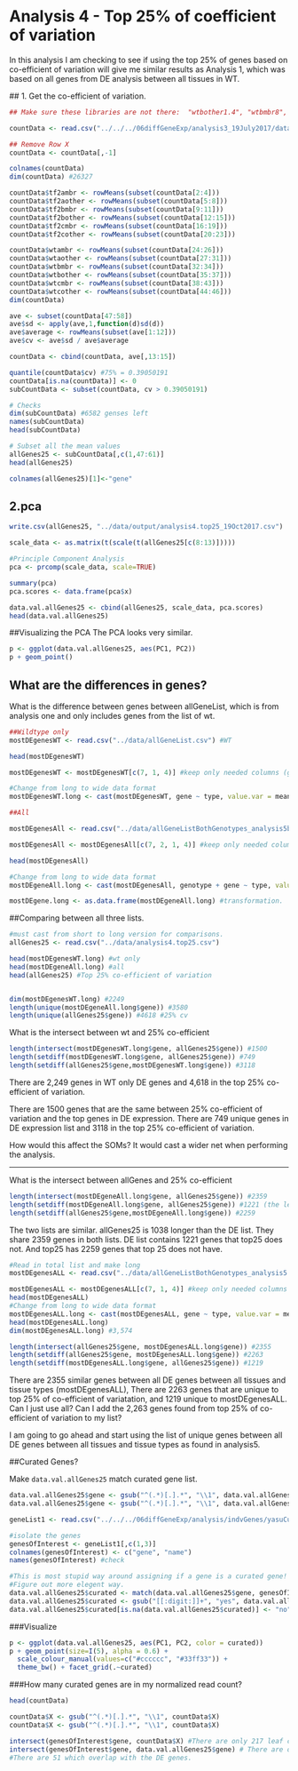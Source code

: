 # Analysis 4 - Top 25% of coefficient of variation

In this analysis I am checking to see if using the top 25% of genes based on co-efficient of variation will give me similar results as Analysis 1, which was based on all genes from DE analysis between all tissues in WT. 

  ## 1. Get the co-efficient of variation. 

```r
## Make sure these libraries are not there:  "wtbother1.4", "wtbmbr8", "tf2ambr3", they were removed because of low counts.

countData <- read.csv("../../../06diffGeneExp/analysis3_19July2017/data/output/normalizedReadCount19July2017.csv")

## Remove Row X
countData <- countData[,-1]

colnames(countData)
dim(countData) #26327

countData$tf2ambr <- rowMeans(subset(countData[2:4]))
countData$tf2aother <- rowMeans(subset(countData[5:8]))
countData$tf2bmbr <- rowMeans(subset(countData[9:11]))
countData$tf2bother <- rowMeans(subset(countData[12:15]))
countData$tf2cmbr <- rowMeans(subset(countData[16:19]))
countData$tf2cother <- rowMeans(subset(countData[20:23]))

countData$wtambr <- rowMeans(subset(countData[24:26]))
countData$wtaother <- rowMeans(subset(countData[27:31]))
countData$wtbmbr <- rowMeans(subset(countData[32:34]))
countData$wtbother <- rowMeans(subset(countData[35:37]))
countData$wtcmbr <- rowMeans(subset(countData[38:43]))
countData$wtcother <- rowMeans(subset(countData[44:46]))
dim(countData)

ave <- subset(countData[47:58])
ave$sd <- apply(ave,1,function(d)sd(d))
ave$average <- rowMeans(subset(ave[1:12]))
ave$cv <- ave$sd / ave$average

countData <- cbind(countData, ave[,13:15])
```

```r
quantile(countData$cv) #75% = 0.39050191
countData[is.na(countData)] <- 0
subCountData <- subset(countData, cv > 0.39050191)

# Checks
dim(subCountData) #6582 genses left
names(subCountData)
head(subCountData)

# Subset all the mean values
allGenes25 <- subCountData[,c(1,47:61)]
head(allGenes25)

colnames(allGenes25)[1]<-"gene"
```

## 2.pca

```r
write.csv(allGenes25, "../data/output/analysis4.top25_19Oct2017.csv")

scale_data <- as.matrix(t(scale(t(allGenes25[c(8:13)])))) 

#Principle Component Analysis
pca <- prcomp(scale_data, scale=TRUE) 

summary(pca) 
pca.scores <- data.frame(pca$x)

data.val.allGenes25 <- cbind(allGenes25, scale_data, pca.scores) 
head(data.val.allGenes25)
```

##Visualizing the PCA
The PCA looks very similar. 

```r
p <- ggplot(data.val.allGenes25, aes(PC1, PC2))
p + geom_point()
```

## What are the differences in genes?

What is the difference between genes between allGeneList, which is from analysis one and only includes genes from the list of wt. 

```r
##Wildtype only
mostDEgenesWT <- read.csv("../data/allGeneList.csv") #WT

head(mostDEgenesWT)

mostDEgenesWT <- mostDEgenesWT[c(7, 1, 4)] #keep only needed columns (gene, type, mean)

#Change from long to wide data format
mostDEgenesWT.long <- cast(mostDEgenesWT, gene ~ type, value.var = mean, fun.aggregate = "mean") 

##All

mostDEgenesAll <- read.csv("../data/allGeneListBothGenotypes_analysis5b.csv")

mostDEgenesAll <- mostDEgenesAll[c(7, 2, 1, 4)] #keep only needed columns (gene, genotype, type, mean)

head(mostDEgenesAll)

#Change from long to wide data format
mostDEgeneAll.long <- cast(mostDEgenesAll, genotype + gene ~ type, value.var = mean, fun.aggregate = "mean")  

mostDEgene.long <- as.data.frame(mostDEgeneAll.long) #transformation. 


```

##Comparing between all three lists.

```r
#must cast from short to long version for comparisons. 
allGenes25 <- read.csv("../data/analysis4.top25.csv")

head(mostDEgenesWT.long) #wt only
head(mostDEgeneAll.long) #all
head(allGenes25) #Top 25% co-efficient of variation


dim(mostDEgenesWT.long) #2249
length(unique(mostDEgeneAll.long$gene)) #3580
length(unique(allGenes25$gene)) #4618 #25% cv
```

What is the intersect between wt and 25% co-efficient 
```r
length(intersect(mostDEgenesWT.long$gene, allGenes25$gene)) #1500
length(setdiff(mostDEgenesWT.long$gene, allGenes25$gene)) #749
length(setdiff(allGenes25$gene,mostDEgenesWT.long$gene)) #3118
```

There are 2,249 genes in WT only DE genes and 4,618 in the top 25% co-efficient of variation.

There are 1500 genes that are the same between 25% co-efficient of variation and the top genes in DE expression. There are 749 unique genes in DE expression list and 3118 in the top 25% co-efficient of variation.  

How would this affect the SOMs?  It would cast a wider net when performing the analysis.

----------------

What is the intersect between allGenes and 25% co-efficient 
```r
length(intersect(mostDEgeneAll.long$gene, allGenes25$gene)) #2359
length(setdiff(mostDEgeneAll.long$gene, allGenes25$gene)) #1221 (the length of genes that are in mostDEgeneALL.long$gene that are not in allGenes25$gene)
length(setdiff(allGenes25$gene,mostDEgeneAll.long$gene)) #2259
```

The two lists are similar.  allGenes25 is 1038 longer than the DE list. They share 2359 genes in both lists. DE list contains 1221 genes that top25 does not. And top25 has 2259 genes that top 25 does not have. 

```r
#Read in total list and make long
mostDEgenesALL <- read.csv("../data/allGeneListBothGenotypes_analysis5.csv")

mostDEgenesALL <- mostDEgenesALL[c(7, 1, 4)] #keep only needed columns (gene, type, mean)
head(mostDEgenesALL)
#Change from long to wide data format
mostDEgenesALL.long <- cast(mostDEgenesALL, gene ~ type, value.var = mean, fun.aggregate = "mean") 
head(mostDEgenesALL.long)
dim(mostDEgenesALL.long) #3,574
```

```r
length(intersect(allGenes25$gene, mostDEgenesALL.long$gene)) #2355
length(setdiff(allGenes25$gene, mostDEgenesALL.long$gene)) #2263
length(setdiff(mostDEgenesALL.long$gene, allGenes25$gene)) #1219
```

There are 2355 similar genes between all DE genes between all tissues and tissue types (mostDEgenesALL),  There are 2263 genes that are unique to top 25% of co-efficient of variatation, and 1219 unique to mostDEgenesALL.  Can I just use all?  Can I add the 2,263 genes found from top 25% of co-efficient of variation to my list? 

I am going to go ahead and start using the list of unique genes between all DE genes between all tissues and tissue types as found in analysis5. 

##Curated Genes?

Make `data.val.allGenes25` match curated gene list. 

```r
data.val.allGenes25$gene <- gsub("^(.*)[.].*", "\\1", data.val.allGenes25$gene)
data.val.allGenes25$gene <- gsub("^(.*)[.].*", "\\1", data.val.allGenes25$gene)
```

```r
geneList1 <- read.csv("../../../06diffGeneExp/analysis/indvGenes/yasuCuratedGenes/pnas.1402835111.sd06.csv")

#isolate the genes
genesOfInterest <- geneList1[,c(1,3)]
colnames(genesOfInterest) <- c("gene", "name")
names(genesOfInterest) #check
```


```r
#This is most stupid way around assigning if a gene is a curated gene! 
#Figure out more elegent way.
data.val.allGenes25$curated <- match(data.val.allGenes25$gene, genesOfInterest$gene)
data.val.allGenes25$curated <- gsub("[[:digit:]]+", "yes", data.val.allGenes25$curated)
data.val.allGenes25$curated[is.na(data.val.allGenes25$curated)] <- "no"
```


###Visualize

```r
p <- ggplot(data.val.allGenes25, aes(PC1, PC2, color = curated)) 
p + geom_point(size=I(5), alpha = 0.6) +
  scale_colour_manual(values=c("#cccccc", "#33ff33")) + 
  theme_bw() + facet_grid(.~curated)
```

###How many curated genes are in my normalized read count?

```r
head(countData)

countData$X <- gsub("^(.*)[.].*", "\\1", countData$X)
countData$X <- gsub("^(.*)[.].*", "\\1", countData$X)

intersect(genesOfInterest$gene, countData$X) #There are only 217 leaf curated genes in the normalized read counts. 
intersect(genesOfInterest$gene, data.val.allGenes25$gene) # There are only 77 which are in the top 25%
#There are 51 which overlap with the DE genes.  
```

